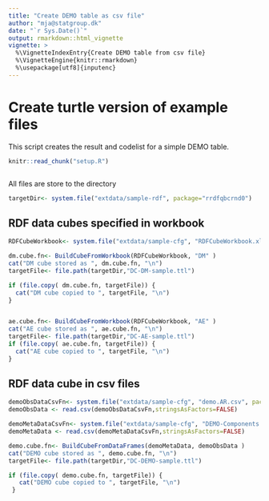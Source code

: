 ```yaml
---
title: "Create DEMO table as csv file"
author: "mja@statgroup.dk"
date: "`r Sys.Date()`"
output: rmarkdown::html_vignette
vignette: >
  %\VignetteIndexEntry{Create DEMO table from csv file}
  %\VignetteEngine{knitr::rmarkdown}
  %\usepackage[utf8]{inputenc}
---
```


# Create turtle version of example files

This script creates the result and codelist for a simple DEMO table.

```r
knitr::read_chunk("setup.R")
```
```r
```
All files are store to the directory
```r
targetDir<- system.file("extdata/sample-rdf", package="rrdfqbcrnd0")
```

## RDF data cubes specified in workbook

```r
RDFCubeWorkbook<- system.file("extdata/sample-cfg", "RDFCubeWorkbook.xlsx", package="rrdfqbcrnd0")

dm.cube.fn<- BuildCubeFromWorkbook(RDFCubeWorkbook, "DM" )
cat("DM cube stored as ", dm.cube.fn, "\n")
targetFile<- file.path(targetDir,"DC-DM-sample.ttl")

if (file.copy( dm.cube.fn, targetFile)) {
  cat("DM cube copied to ", targetFile, "\n")
}


ae.cube.fn<- BuildCubeFromWorkbook(RDFCubeWorkbook, "AE" )
cat("AE cube stored as ", ae.cube.fn, "\n")
targetFile<- file.path(targetDir,"DC-AE-sample.ttl")
if (file.copy( ae.cube.fn, targetFile)) {
  cat("AE cube copied to ", targetFile, "\n")
}

```

## RDF data cube in csv files

```r
demoObsDataCsvFn<- system.file("extdata/sample-cfg", "demo.AR.csv", package="rrdfqbcrnd0")
demoObsData <- read.csv(demoObsDataCsvFn,stringsAsFactors=FALSE)

demoMetaDataCsvFn<- system.file("extdata/sample-cfg", "DEMO-Components.csv", package="rrdfqbcrnd0")
demoMetaData <- read.csv(demoMetaDataCsvFn,stringsAsFactors=FALSE)

demo.cube.fn<- BuildCubeFromDataFrames(demoMetaData, demoObsData )
cat("DEMO cube stored as ", demo.cube.fn, "\n")
targetFile<- file.path(targetDir,"DC-DEMO-sample.ttl")

if (file.copy( demo.cube.fn, targetFile)) {
   cat("DEMO cube copied to ", targetFile, "\n")
 }

```

